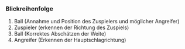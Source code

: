 ### Blickreihenfolge

1. Ball (Annahme und Position des Zuspielers und möglicher Angreifer)
2. Zuspieler (erkennen der Richtung des Zuspiels)
3. Ball (Korrektes Abschätzen der Weite)
4. Angreifer (Erkennen der Hauptschlagrichtung)
